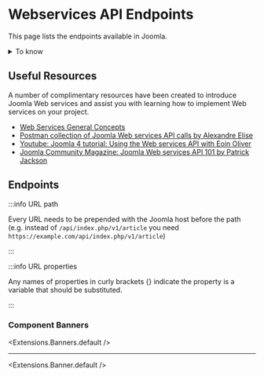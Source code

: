 
# Webservices API Endpoints

This page lists the endpoints available in Joomla.

<details>
  <summary>To know</summary>
  <div>
    <h3>Authentication Required</h3>
    <p>Every endpoint requires authentication unless is designated as public. For security in Joomla 4, we make the default API Application require a Super User account because the API Application is brand new. This of course, may get relaxed as the API stabilizes and is well tested in the community.</p>

  </div>
  <div>
    <h3>Authentication Types</h3>
    <p>Two types of authentication plugins are currently supported:</p>
    <ul>
        <li>
            <strong>API Authentication - Web Services Basic Auth plugin:</strong> Using user credentials and password. <em>This is not the recommended one to use, so we will not consume the API using this method</em>
        </li>
        <li>
            <strong>API Authentication - Web Services Joomla Token plugin:</strong> A more secure token authentication using a Bearer token. In this case you need active too the plugin <em>User - Joomla API Token</em>
        </li>
    </ul>
    <p>A detailed explanation about why one is more secure than the other, can be found in the <a href="https://github.com/joomla/joomla-cms/pull/27021" target="_blanck">pull request</a>.</p>
    <p><strong>For more information about the Specification of the Joomla Web Services API, please visit the <a href="https://docs.joomla.org/Joomla_Api_Specification" target="_blanck">Joomla API Specification</a></strong></p>
  </div>
</details>

## Useful Resources

A number of complimentary resources have been created to introduce Joomla Web services and assist you with learning how to implement Web services on your project.

-   [Web Services General Concepts](/docs/general-concept/webservices.md)
-   [Postman collection of Joomla Web services API calls by Alexandre Elise](https://github.com/alexandreelise/j4x-api-collection)
-   [Youtube: Joomla 4 tutorial: Using the Web services API with Eoin Oliver](https://www.youtube.com/watch?v=lT9qodsvfZg)
-   [Joomla Community Magazine: Joomla Web services API 101 by Patrick Jackson](https://magazine.joomla.org/all-issues/august-2020/joomla-web-services-api-101-tokens,-testing-and-a-taste-test)

## Endpoints

:::info URL path

Every URL needs to be prepended with the Joomla host before the path (e.g. instead of `/api/index.php/v1/article` you need `https://example.com/api/index.php/v1/article`)

:::

:::info URL properties

Any names of properties in curly brackets {} indicate the property is a variable that should be substituted.

:::

### Component Banners

<Extensions.Banners.default />

---

<Extensions.Banner.default />
